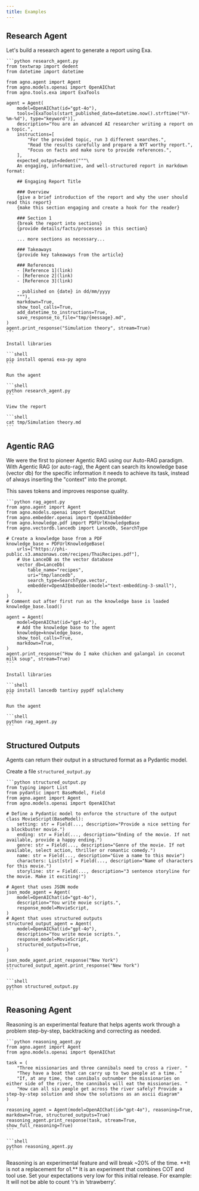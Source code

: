 ```yaml
---
title: Examples
---
```


## Research Agent

Let's build a research agent to generate a report using Exa.


<Steps>
  <Step title="Create a research agent">

    ```python research_agent.py
    from textwrap import dedent
    from datetime import datetime

    from agno.agent import Agent
    from agno.models.openai import OpenAIChat
    from agno.tools.exa import ExaTools

    agent = Agent(
        model=OpenAIChat(id="gpt-4o"),
        tools=[ExaTools(start_published_date=datetime.now().strftime("%Y-%m-%d"), type="keyword")],
        description="You are an advanced AI researcher writing a report on a topic.",
        instructions=[
            "For the provided topic, run 3 different searches.",
            "Read the results carefully and prepare a NYT worthy report.",
            "Focus on facts and make sure to provide references.",
        ],
        expected_output=dedent("""\
        An engaging, informative, and well-structured report in markdown format:

        ## Engaging Report Title

        ### Overview
        {give a brief introduction of the report and why the user should read this report}
        {make this section engaging and create a hook for the reader}

        ### Section 1
        {break the report into sections}
        {provide details/facts/processes in this section}

        ... more sections as necessary...

        ### Takeaways
        {provide key takeaways from the article}

        ### References
        - [Reference 1](link)
        - [Reference 2](link)
        - [Reference 3](link)

        - published on {date} in dd/mm/yyyy
        """),
        markdown=True,
        show_tool_calls=True,
        add_datetime_to_instructions=True,
        save_response_to_file="tmp/{message}.md",
    )
    agent.print_response("Simulation theory", stream=True)
    ```

  </Step>
  <Step title="Run the agent">

    Install libraries

    ```shell
    pip install openai exa-py agno
    ```

    Run the agent

    ```shell
    python research_agent.py
    ```

    View the report

    ```shell
    cat tmp/Simulation theory.md
    ```

  </Step>
</Steps>


## Agentic RAG

We were the first to pioneer Agentic RAG using our Auto-RAG paradigm. With Agentic RAG (or auto-rag), the Agent can search its knowledge base (vector db) for the specific information it needs to achieve its task, instead of always inserting the "context" into the prompt.

This saves tokens and improves response quality.

<Steps>
  <Step title="Create a RAG agent">

    ```python rag_agent.py
    from agno.agent import Agent
    from agno.models.openai import OpenAIChat
    from agno.embedder.openai import OpenAIEmbedder
    from agno.knowledge.pdf import PDFUrlKnowledgeBase
    from agno.vectordb.lancedb import LanceDb, SearchType

    # Create a knowledge base from a PDF
    knowledge_base = PDFUrlKnowledgeBase(
        urls=["https://phi-public.s3.amazonaws.com/recipes/ThaiRecipes.pdf"],
        # Use LanceDB as the vector database
        vector_db=LanceDb(
            table_name="recipes",
            uri="tmp/lancedb",
            search_type=SearchType.vector,
            embedder=OpenAIEmbedder(model="text-embedding-3-small"),
        ),
    )
    # Comment out after first run as the knowledge base is loaded
    knowledge_base.load()

    agent = Agent(
        model=OpenAIChat(id="gpt-4o"),
        # Add the knowledge base to the agent
        knowledge=knowledge_base,
        show_tool_calls=True,
        markdown=True,
    )
    agent.print_response("How do I make chicken and galangal in coconut milk soup", stream=True)
    ```

  </Step>
  <Step title="Run the agent">

    Install libraries

    ```shell
    pip install lancedb tantivy pypdf sqlalchemy
    ```

    Run the agent

    ```shell
    python rag_agent.py
    ```

  </Step>
</Steps>

## Structured Outputs

Agents can return their output in a structured format as a Pydantic model.

Create a file `structured_output.py`

<Steps>
  <Step title="Create a structured output agent">

    ```python structured_output.py
    from typing import List
    from pydantic import BaseModel, Field
    from agno.agent import Agent
    from agno.models.openai import OpenAIChat

    # Define a Pydantic model to enforce the structure of the output
    class MovieScript(BaseModel):
        setting: str = Field(..., description="Provide a nice setting for a blockbuster movie.")
        ending: str = Field(..., description="Ending of the movie. If not available, provide a happy ending.")
        genre: str = Field(..., description="Genre of the movie. If not available, select action, thriller or romantic comedy.")
        name: str = Field(..., description="Give a name to this movie")
        characters: List[str] = Field(..., description="Name of characters for this movie.")
        storyline: str = Field(..., description="3 sentence storyline for the movie. Make it exciting!")

    # Agent that uses JSON mode
    json_mode_agent = Agent(
        model=OpenAIChat(id="gpt-4o"),
        description="You write movie scripts.",
        response_model=MovieScript,
    )
    # Agent that uses structured outputs
    structured_output_agent = Agent(
        model=OpenAIChat(id="gpt-4o"),
        description="You write movie scripts.",
        response_model=MovieScript,
        structured_outputs=True,
    )

    json_mode_agent.print_response("New York")
    structured_output_agent.print_response("New York")
    ```

  </Step>
  <Step title="Run the agent">

    ```shell
    python structured_output.py
    ```

  </Step>
</Steps>

## Reasoning Agent

Reasoning is an experimental feature that helps agents work through a problem step-by-step, backtracking and correcting as needed.

<Steps>
  <Step title="Create a reasoning agent">

    ```python reasoning_agent.py
    from agno.agent import Agent
    from agno.models.openai import OpenAIChat

    task = (
        "Three missionaries and three cannibals need to cross a river. "
        "They have a boat that can carry up to two people at a time. "
        "If, at any time, the cannibals outnumber the missionaries on either side of the river, the cannibals will eat the missionaries. "
        "How can all six people get across the river safely? Provide a step-by-step solution and show the solutions as an ascii diagram"
    )

    reasoning_agent = Agent(model=OpenAIChat(id="gpt-4o"), reasoning=True, markdown=True, structured_outputs=True)
    reasoning_agent.print_response(task, stream=True, show_full_reasoning=True)
    ```

  </Step>
  <Step title="Run the reasoning agent">

    ```shell
    python reasoning_agent.py
    ```

  </Step>
</Steps>

<Warning>
Reasoning is an experimental feature and will break ~20% of the time. **It is not a replacement for o1.** It is an experiment that combines COT and tool use. Set your expectations very low for this initial release. For example: It will not be able to count ‘r’s in ‘strawberry’.
</Warning>
